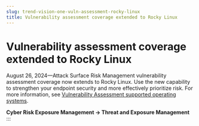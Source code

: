 ```yaml
---
slug: trend-vision-one-vuln-assessment-rocky-linux
title: Vulnerability assessment coverage extended to Rocky Linux
---
```

# Vulnerability assessment coverage extended to Rocky Linux

August 26, 2024—Attack Surface Risk Management vulnerability assessment coverage now extends to Rocky Linux. Use the new capability to strengthen your endpoint security and more effectively prioritize risk. For more information, see [Vulnerability Assessment supported operating systems](vulnerability-assessment-os.mdx).

**Cyber Risk Exposure Management → Threat and Exposure Management**
:::
